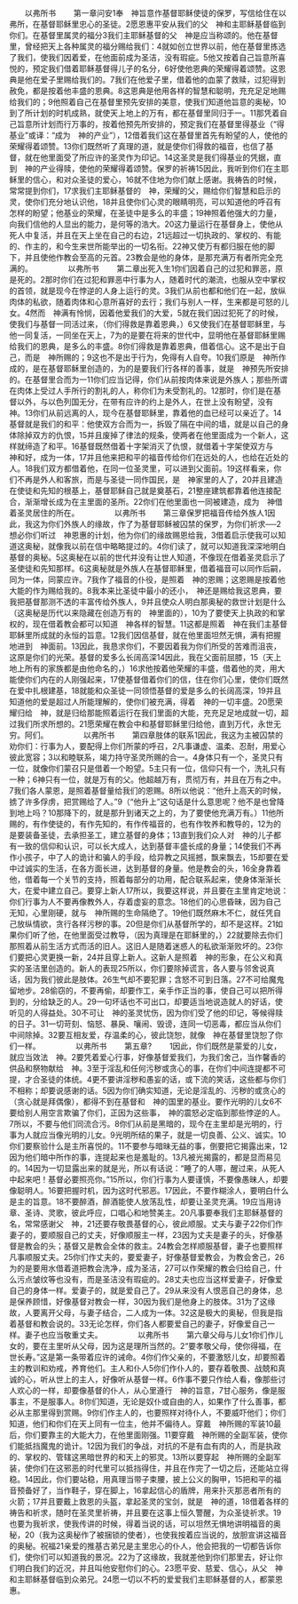 　　以弗所书
　　第一章问安1奉　神旨意作基督耶稣使徒的保罗，写信给住在以弗所，在基督耶稣里忠心的圣徒。2愿恩惠平安从我们的父　神和主耶稣基督临到你们。在基督里属灵的福分3我们主耶稣基督的父　神是应当称颂的。他在基督里，曾经把天上各种属灵的福分赐给我们：4就如创立世界以前，他在基督里拣选了我们，使我们因着爱，在他面前成为圣洁，没有瑕疵。5他又按着自己旨意所喜悦的，预定我们借着耶稣基督得儿子的名分，6好使他恩典的荣耀得着颂赞。这恩典是他在爱子里赐给我们的。7我们在他爱子里，借着他的血蒙了救赎，过犯得到赦免，都是按着他丰盛的恩典。8这恩典是他用各样的智慧和聪明，充充足足地赐给我们的；9他照着自己在基督里预先安排的美意，使我们知道他旨意的奥秘，10到了所计划的时机成熟，就使天上地上的万有，都在基督里同归于一。11那凭着自己旨意所计划而行万事的，按着他预先所安排的，预定我们在基督里得基业（“得基业”或译：“成为　神的产业”），12借着我们这在基督里首先有盼望的人，使他的荣耀得着颂赞。13你们既然听了真理的道，就是使你们得救的福音，也信了基督，就在他里面受了所应许的圣灵作为印记。14这圣灵是我们得基业的凭据，直到　神的产业得赎，使他的荣耀得着颂赞。保罗的祈祷15因此，我听到你们在主耶稣里的信心，和对众圣徒的爱心，16就不住地为你们献上感谢。我祷告的时候，常常提到你们，17求我们主耶稣基督的　神，荣耀的父，赐给你们智慧和启示的灵，使你们充分地认识他，18并且使你们心灵的眼睛明亮，可以知道他的呼召有怎样的盼望；他基业的荣耀，在圣徒中是多么的丰盛；19神照着他强大的力量，向我们信他的人显出的能力，是何等的浩大。20这力量运行在基督身上，使他从死人中复活，并且在天上坐在自己的右边，21远超过一切执政的、掌权的、有能的、作主的，和今生来世所能举出的一切名衔。22神又使万有都归服在他的脚下，并且使他作教会至高的元首。23教会是他的身体，是那充满万有者所完全充满的。
　　
　　以弗所书
　　第二章出死入生1你们因着自己的过犯和罪恶，原是死的。2那时你们在过犯和罪恶中行事为人，随着时代的潮流，也服从空中掌权的首领，就是现今在悖逆的人身上运行的灵。3我们从前也都和他们在一起，放纵肉体的私欲，随着肉体和心意所喜好的去行；我们与别人一样，生来都是可怒的儿女。4然而　神满有怜悯，因着他爱我们的大爱，5就在我们因过犯死了的时候，使我们与基督一同活过来，（你们得救是靠着恩典，）6又使我们在基督耶稣里，与他一同复活，一同坐在天上，7为的是要在将来的世代中，显明他在基督耶稣里赐给我们的恩典，是多么的丰盛。8你们得救是靠着恩典，借着信心。这不是出于自己，而是　神所赐的；9这也不是出于行为，免得有人自夸。10我们原是　神所作成的，是在基督耶稣里创造的，为的是要我们行各样的善事，就是　神预先所安排的。在基督里合而为一11你们应当记得，你们从前按肉体来说是外族人；那些所谓在肉体上受过人手所行的割礼的人，称你们为未受割礼的。12那时，你们是在基督以外，与以色列国无分，在带有应许的约上是外人，在世上没有盼望，没有　神。13你们从前远离的人，现今在基督耶稣里，靠着他的血已经可以亲近了。14基督就是我们的和平：他使双方合而为一，拆毁了隔在中间的墙，就是以自己的身体除掉双方的仇恨，15并且废掉了律法的规条，使两者在他里面成为一个新人，这样就缔造了和平。16基督既然借着十字架消灭了仇恨，就借着十字架使双方与　神和好，成为一体，17并且他来把和平的福音传给你们在远处的人，也给在近处的人。18我们双方都借着他，在同一位圣灵里，可以进到父面前。19这样看来，你们不再是外人和客旅，而是与圣徒一同作国民，是　神家里的人了，20并且建造在使徒和先知的根基上，基督耶稣自己就是奠基石，21整座建筑都靠着他连接配合，渐渐增长成为在主里面的圣所。22你们在他里面也一同被建造，成为　神借着圣灵居住的所在。
　　
　　以弗所书
　　第三章保罗把福音传给外族人1因此，我这为你们外族人的缘故，作了为基督耶稣被囚禁的保罗，为你们祈求──2想必你们听过　神恩惠的计划，他为你们的缘故赐恩给我，3借着启示使我可以知道这奥秘，就像我以前在信中略略提过的。4你们读了，就可以知道我深深地明白基督的奥秘。5这奥秘在以前的世代并没有让世人知道，不像现在借着圣灵启示了圣使徒和先知那样。6这奥秘就是外族人在基督耶稣里，借着福音可以同作后嗣，同为一体，同蒙应许。7我作了福音的仆役，是照着　神的恩赐；这恩赐是按着他大能的作为赐给我的。8我本来比圣徒中最小的还小，　神还是赐给我这恩典，要我把基督那测不透的丰富传给外族人，9并且使众人明白那奥秘的救世计划是什么（这奥秘是历代以来隐藏在创造万有的　神里面的），10为了要使天上执政的和掌权的，现在借着教会都可以知道　神各样的智慧。11这都是照着　神在我们主基督耶稣里所成就的永恒的旨意。12我们因信基督，就在他里面坦然无惧，满有把握地进到　神面前。13因此，我恳求你们，不要因着我为你们所受的苦难而沮丧，这原是你们的光荣。基督的爱多么长阔高深14因此，我在父面前屈膝，15（天上地上所有的家族都是由他命名的，）16求他按着他荣耀的丰盛，借着他的灵，用大能使你们内在的人刚强起来，17使基督借着你们的信，住在你们心里，使你们既然在爱中扎根建基，18就能和众圣徒一同领悟基督的爱是多么的长阔高深，19并且知道他的爱是超过人所能理解的，使你们被充满，得着　神的一切丰盛。20愿荣耀归给　神，就是归给那能照着运行在我们里面的大能，充充足足地成就一切，超过我们所求所想的。21愿荣耀在教会中和基督耶稣里归给他，直到万代，永世无穷。阿们。
　　
　　以弗所书
　　第四章肢体的联系1因此，我这为主被囚禁的劝你们：行事为人，要配得上你们所蒙的呼召，2凡事谦虚、温柔、忍耐，用爱心彼此宽容；3以和睦联系，竭力持守圣灵所赐的合一。4身体只有一个，圣灵只有一位，就像你们蒙召只是借着一个盼望。5主只有一位，信仰只有一个，洗礼只有一种；6神只有一位，就是万有的父。他超越万有，贯彻万有，并且在万有之中。7我们各人蒙恩，是照着基督量给我们的恩赐。8所以他说：“他升上高天的时候，掳了许多俘虏，把赏赐给了人。”9（“他升上”这句话是什么意思呢？他不是也曾降到地上吗？10那降下的，就是那升到诸天之上的，为了要使他充满万有。）11他所赐的，有作使徒的，有作先知的，有作传福音的，也有作牧养和教导的，12为的是要装备圣徒，去承担圣工，建立基督的身体；13直到我们众人对　神的儿子都有一致的信仰和认识，可以长大成人，达到基督丰盛长成的身量；14使我们不再作小孩子，中了人的诡计和骗人的手段，给异教之风摇撼，飘来飘去，15却要在爱中过诚实的生活，在各方面长进，达到基督的身量。他是教会的头，16全身靠着他，借着每一个关节的支持，照着每部分的功用，配合联系起来，使身体渐渐长大，在爱中建立自己。要穿上新人17所以，我要这样说，并且要在主里肯定地说：你们行事为人不要再像教外人，存着虚妄的意念。18他们的心思昏昧，因为自己无知，心里刚硬，就与　神所赐的生命隔绝了。19他们既然麻木不仁，就任凭自己放纵情欲，贪行各样污秽的事。20但是你们从基督所学的，却不是这样。21如果你们听了他，在他里面受过教导，（因为真理是在耶稣里的，）22就要除去你们那照着从前生活方式而活的旧人。这旧人是随着迷惑人的私欲渐渐败坏的。23你们要把心灵更换一新，24并且穿上新人。这新人是照着　神的形象，在公义和真实的圣洁里创造的。新人的表现25所以，你们要除掉谎言，各人要与邻舍说真话，因为我们彼此是肢体。26生气却不要犯罪；含怒不可到日落。27不可给魔鬼留地步。28偷窃的，不要再偷，却要作工，亲手作正当的事，使自己可以把所得到的，分给缺乏的人。29一句坏话也不可出口，却要适当地说造就人的好话，使听见的人得益处。30不可让　神的圣灵忧伤，因为你们受了他的印记，等候得赎的日子。31一切苛刻、恼怒、暴戾、嚷闹、毁谤，连同一切恶毒，都应当从你们中间除掉。32要互相友爱，存温柔的心，彼此饶恕，就像　神在基督里饶恕了你们一样。
　　
　　以弗所书
　　第五章?
　　1因此，你们既然是蒙爱的儿女，就应当效法　神。2要凭着爱心行事，好像基督爱我们，为我们舍己，当作馨香的供品和祭物献给　神。3至于淫乱和任何污秽或贪心的事，在你们中间连提都不可提，才合圣徒的体统。4更不要讲淫秽和愚妄的话，或下流的笑话，这些都与你们不相称；却要说感谢的话。5因为你们确实知道，无论是淫乱的、污秽的或贪心的（贪心就是拜偶像），都得不到在基督和　神的国里的基业。要作光明的儿女6不要给别人用空言欺骗了你们，正因为这些事，　神的震怒必定临到那些悖逆的人。7所以，不要与他们同流合污。8你们从前是黑暗的，现今在主里却是光明的，行事为人就应当像光明的儿女。9光明所结的果子，就是一切良善、公义、诚实。10你们要察验什么是主所喜悦的。11不要参与暗昧无益的事，倒要把它揭露出来，12因为他们暗中所作的事，连提起来也是羞耻的。13凡被光揭露的，都是显而易见的。14因为一切显露出来的就是光，所以有话说：“睡了的人哪，醒过来，从死人中起来吧！基督必要照亮你。”15所以，你们行事为人要谨慎，不要像愚昧人，却要像聪明人。16要把握时机，因为这时代邪恶。17因此，不要作糊涂人，要明白什么是主的旨意。18不要醉酒，醉酒能使人放荡乱性，却要让圣灵充满。19应当用诗章、圣诗、灵歌，彼此呼应，口唱心和地赞美主。20凡事要奉我们主耶稣基督的名，常常感谢父　神，21还要存敬畏基督的心，彼此顺服。丈夫与妻子22你们作妻子的，要顺服自己的丈夫，好像顺服主一样，23因为丈夫是妻子的头，好像基督是教会的头；基督又是教会全体的救主。24教会怎样顺服基督，妻子也要照样凡事顺服丈夫。25你们作丈夫的，要爱妻子，好像基督爱教会，为教会舍己，26为的是要用水借着道把教会洗净，成为圣洁，27可以作荣耀的教会归给自己，什么污点皱纹等也没有，而是圣洁没有瑕疵的。28丈夫也应当这样爱妻子，好像爱自己的身体一样。爱妻子的，就是爱自己了。29从来没有人恨恶自己的身体，总是保养顾惜，好像基督对教会一样，30因为我们是他身上的肢体。31为了这缘故，人要离开父母，与妻子结合，二人成为一体。32这是极大的奥秘，但我是指着基督和教会说的。33无论怎样，你们各人都要爱自己的妻子，好像爱自己一样。妻子也应当敬重丈夫。
　　
　　以弗所书
　　第六章父母与儿女1你们作儿女的，要在主里听从父母，因为这是理所当然的。2“要孝敬父母，使你得福，在世长寿。”这是第一条带着应许的诫命。4你们作父亲的，不要激怒儿女，却要照着主的教训和劝戒，养育他们。主人和仆人5你们作仆人的，要存着敬畏、战兢和真诚的心，听从世上的主人，好像听从基督一样。6作事不要只作给人看，像那些讨人欢心的一样，却要像基督的仆人，从心里遵行　神的旨意，7甘心服务，像是服事主，不是服事人。8你们知道，无论是奴仆或自由的人，如果作了什么善事，都必从主那里得到赏赐。9你们作主人的，也要照样对待仆人，不要威吓他们；你们知道，他们和你们在天上同有一位主，他并不偏待人。穿戴　神所赐的军装10最后，你们要靠主的大能大力，在他里面刚强。11要穿戴　神所赐的全副军装，使你们能抵挡魔鬼的诡计。12因为我们的争战，对抗的不是有血有肉的人，而是执政的、掌权的、管辖这黑暗世界的和天上的邪灵。13所以要穿起　神所赐的全副军装，使你们在这邪恶的时代里可以抵挡得住，并且在作完了一切之后，还能站立得稳。14因此，你们要站稳，用真理当带子束腰，披上公义的胸甲，15把和平的福音预备好了，当作鞋子，穿在脚上，16拿起信心的盾牌，用来扑灭那恶者所有的火箭；17并且要戴上救恩的头盔，拿起圣灵的宝剑，就是　神的道，18借着各样的祷告和祈求，随时在圣灵里祈祷，并且要在这事上恒久警醒，为众圣徒祈求。19也要为我祈求，使我传讲的时候，得着当说的话，可以坦然无惧地讲明福音的奥秘，20（我为这奥秘作了被捆锁的使者），也使我按着应当说的，放胆宣讲这福音的奥秘。祝福21亲爱的推基古弟兄是主里忠心的仆人，他会把我的一切都告诉你们，使你们可以知道我的景况。22为了这缘故，我就差他到你们那里去，好让你们明白我们的近况，并且叫他安慰你们的心。23愿平安、慈爱、信心，从父　神和主耶稣基督临到众弟兄。24愿一切以不朽的爱爱我们主耶稣基督的人，都蒙恩惠。
　